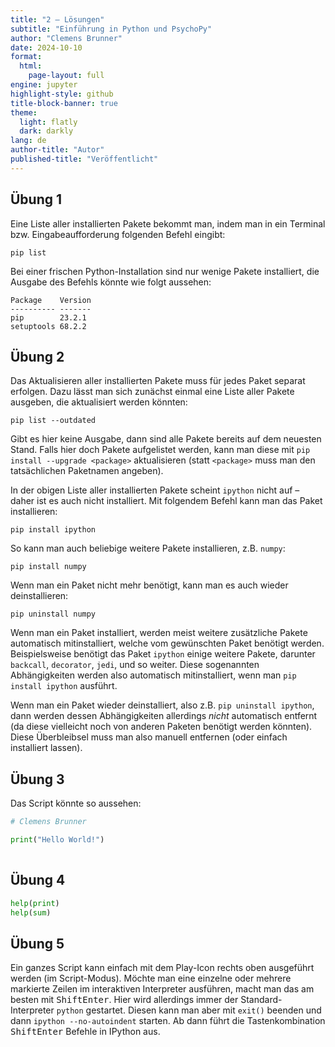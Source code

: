 ```yaml
---
title: "2 – Lösungen"
subtitle: "Einführung in Python und PsychoPy"
author: "Clemens Brunner"
date: 2024-10-10
format:
  html:
    page-layout: full
engine: jupyter
highlight-style: github
title-block-banner: true
theme:
  light: flatly
  dark: darkly
lang: de
author-title: "Autor"
published-title: "Veröffentlicht"
---
```


## Übung 1

Eine Liste aller installierten Pakete bekommt man, indem man in ein Terminal bzw. Eingabeaufforderung folgenden Befehl eingibt:

```
pip list
```

Bei einer frischen Python-Installation sind nur wenige Pakete installiert, die Ausgabe des Befehls könnte wie folgt aussehen:

```
Package    Version
---------- -------
pip        23.2.1
setuptools 68.2.2
```


## Übung 2

Das Aktualisieren aller installierten Pakete muss für jedes Paket separat erfolgen. Dazu lässt man sich zunächst einmal eine Liste aller Pakete ausgeben, die aktualisiert werden könnten:

```
pip list --outdated
```

Gibt es hier keine Ausgabe, dann sind alle Pakete bereits auf dem neuesten Stand. Falls hier doch Pakete aufgelistet werden, kann man diese mit `pip install --upgrade <package>` aktualisieren (statt `<package>` muss man den tatsächlichen Paketnamen angeben).

In der obigen Liste aller installierten Pakete scheint `ipython` nicht auf – daher ist es auch nicht installiert. Mit folgendem Befehl kann man das Paket installieren:

```
pip install ipython
```

So kann man auch beliebige weitere Pakete installieren, z.B. `numpy`:

```
pip install numpy
```

Wenn man ein Paket nicht mehr benötigt, kann man es auch wieder deinstallieren:

```
pip uninstall numpy
```

:::{.callout-note}
Wenn man ein Paket installiert, werden meist weitere zusätzliche Pakete automatisch mitinstalliert, welche vom gewünschten Paket benötigt werden. Beispielsweise benötigt das Paket `ipython` einige weitere Pakete, darunter `backcall`, `decorator`, `jedi`, und so weiter. Diese sogenannten Abhängigkeiten werden also automatisch mitinstalliert, wenn man `pip install ipython` ausführt.

Wenn man ein Paket wieder deinstalliert, also z.B. `pip uninstall ipython`, dann werden dessen Abhängigkeiten allerdings *nicht* automatisch entfernt (da diese vielleicht noch von anderen Paketen benötigt werden könnten). Diese Überbleibsel muss man also manuell entfernen (oder einfach installiert lassen).
:::


## Übung 3

Das Script könnte so aussehen:

```python
# Clemens Brunner

print("Hello World!")
 
```


## Übung 4

```python
help(print)
help(sum)
```


## Übung 5

Ein ganzes Script kann einfach mit dem Play-Icon rechts oben ausgeführt werden (im Script-Modus). Möchte man eine einzelne oder mehrere markierte Zeilen im interaktiven Interpreter ausführen, macht man das am besten mit <kbd>Shift</kbd><kbd>Enter</kbd>. Hier wird allerdings immer der Standard-Interpreter `python` gestartet. Diesen kann man aber mit `exit()` beenden und dann `ipython --no-autoindent` starten. Ab dann führt die Tastenkombination <kbd>Shift</kbd><kbd>Enter</kbd> Befehle in IPython aus.
